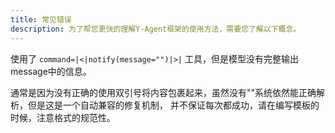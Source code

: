 ```yaml
---
title: 常见错误
description: 为了帮您更快的理解Y-Agent框架的使用方法，需要您了解以下概念。
---
```


使用了 `command=|<|notify(message="")|>|` 工具，但是模型没有完整输出message中的信息。

通常是因为没有正确的使用双引号将内容包裹起来，虽然没有""系统依然能正确解析，但是这是一个自动兼容的修复机制，
并不保证每次都成功，请在编写模板的时候，注意格式的规范性。

